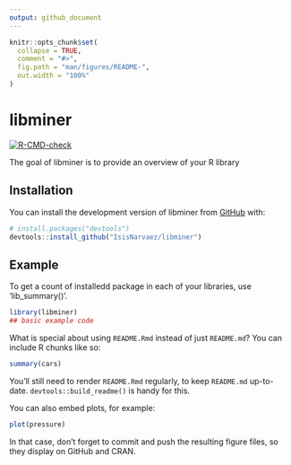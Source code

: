 ```yaml
---
output: github_document
---
```


<!-- README.md is generated from README.Rmd. Please edit that file -->

```r
knitr::opts_chunk$set(
  collapse = TRUE,
  comment = "#>",
  fig.path = "man/figures/README-",
  out.width = "100%"
)
```

# libminer

<!-- badges: start -->
[![R-CMD-check](https://github.com/IsisNarvaez/libminer/actions/workflows/R-CMD-check.yaml/badge.svg)](https://github.com/IsisNarvaez/libminer/actions/workflows/R-CMD-check.yaml)
<!-- badges: end -->

The goal of libminer is to provide an overview of your R library

## Installation

You can install the development version of libminer from [GitHub](https://github.com/) with:

``` r
# install.packages("devtools")
devtools::install_github("IsisNarvaez/libminer")
```

## Example

To get a count of installedd package in each of your libraries, use 'lib_summary()'.

```r
library(libminer)
## basic example code
```

What is special about using `README.Rmd` instead of just `README.md`? You can include R chunks like so:

```r
summary(cars)
```

You'll still need to render `README.Rmd` regularly, to keep `README.md` up-to-date. `devtools::build_readme()` is handy for this.

You can also embed plots, for example:

```r
plot(pressure)
```

In that case, don't forget to commit and push the resulting figure files, so they display on GitHub and CRAN.
